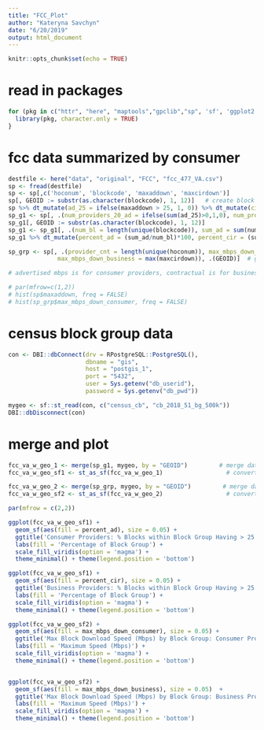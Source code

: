 ```yaml
---
title: "FCC_Plot"
author: "Kateryna Savchyn"
date: "6/20/2019"
output: html_document
---
```


```r
knitr::opts_chunk$set(echo = TRUE)
```

# read in packages
```r
for (pkg in c("httr", "here", "maptools","gpclib","sp", 'sf', 'ggplot2', 'ggmap', 'osmdata', 'tidyverse', 'tigris', 'acs', 'data.table', 'maditr', 'viridis', 'ggplot2')) {
  library(pkg, character.only = TRUE)
}
```

# fcc data summarized by consumer
```r
destfile <- here("data", "original", "FCC", "fcc_477_VA.csv")
sp <- fread(destfile)
sp <- sp[,c('hoconum', 'blockcode', 'maxaddown', 'maxcirdown')]
sp[, GEOID := substr(as.character(blockcode), 1, 12)]   # create block group level GEOID
sp %>% dt_mutate(ad_25 = ifelse(maxaddown > 25, 1, 0)) %>% dt_mutate(cir_25 = ifelse(maxcirdown > 25, 1, 0)) # does provider in each block offer > 25 mpbs?
sp_g1 <- sp[, .(num_providers_20_ad = ifelse(sum(ad_25)>0,1,0), num_providers_20_cir = ifelse(sum(cir_25)>0,1,0)), .(blockcode)]
sp_g1[, GEOID := substr(as.character(blockcode), 1, 12)]
sp_g1 <- sp_g1[, .(num_bl = length(unique(blockcode)), sum_ad = sum(num_providers_20_ad), sum_cir = sum(num_providers_20_cir)), .(GEOID)]
sp_g1 %>% dt_mutate(percent_ad = (sum_ad/num_bl)*100, percent_cir = (sum_cir/num_bl)*100)

sp_grp <- sp[, .(provider_cnt = length(unique(hoconum)), max_mbps_down_consumer = max(maxaddown), 
              max_mbps_down_business = max(maxcirdown)), .(GEOID)]  # group by block group (GEOID)

# advertised mbps is for consumer providers, contractual is for business

```

```r
# par(mfrow=c(1,2))
# hist(sp$maxaddown, freq = FALSE)
# hist(sp_grp$max_mbps_down_consumer, freq = FALSE)
```

# census block group data
```r
con <- DBI::dbConnect(drv = RPostgreSQL::PostgreSQL(),
                      dbname = "gis",
                      host = "postgis_1",
                      port = "5432",
                      user = Sys.getenv("db_userid"),
                      password = Sys.getenv("db_pwd"))

mygeo <- sf::st_read(con, c("census_cb", "cb_2018_51_bg_500k"))
DBI::dbDisconnect(con)
```

# merge and plot
```r
fcc_va_w_geo_1 <- merge(sp_g1, mygeo, by = "GEOID")         # merge data sets
fcc_va_w_geo_sf1 <- st_as_sf(fcc_va_w_geo_1)                  # convert to sf

fcc_va_w_geo_2 <- merge(sp_grp, mygeo, by = "GEOID")         # merge data sets
fcc_va_w_geo_sf2 <- st_as_sf(fcc_va_w_geo_2)                  # convert to sf

par(mfrow = c(2,2))

ggplot(fcc_va_w_geo_sf1) +
  geom_sf(aes(fill = percent_ad), size = 0.05) + 
  ggtitle('Consumer Providers: % Blocks within Block Group Having > 25 Mbps') + 
  labs(fill = 'Percentage of Block Group') +
  scale_fill_viridis(option = 'magma') + 
  theme_minimal() + theme(legend.position = 'bottom')

ggplot(fcc_va_w_geo_sf1) + 
  geom_sf(aes(fill = percent_cir), size = 0.05) +  
  ggtitle('Business Providers: % Blocks within Block Group Having > 25 Mbps')  + 
  labs(fill = 'Percentage of Block Group') + 
  scale_fill_viridis(option = 'magma') + 
  theme_minimal() + theme(legend.position = 'bottom')

ggplot(fcc_va_w_geo_sf2) + 
  geom_sf(aes(fill = max_mbps_down_consumer), size = 0.05) + 
  ggtitle('Max Block Download Speed (Mbps) by Block Group: Consumer Providers') +  
  labs(fill = 'Maximum Speed (Mbps)') +
  scale_fill_viridis(option = 'magma') + 
  theme_minimal() + theme(legend.position = 'bottom')


ggplot(fcc_va_w_geo_sf2) + 
  geom_sf(aes(fill = max_mbps_down_business), size = 0.05)  + 
  ggtitle('Max Block Download Speed (Mbps) by Block Group: Business Providers') + 
  labs(fill = 'Maximum Speed (Mbps)') + 
  scale_fill_viridis(option = 'magma') + 
  theme_minimal() + theme(legend.position = 'bottom')

``` 




